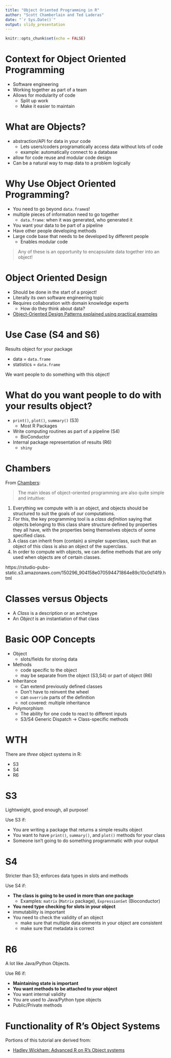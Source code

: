 ```yaml
---
title: "Object Oriented Programming in R"
author: "Scott Chamberlain and Ted Laderas"
date: "`r Sys.Date()`"
output: slidy_presentation
---
```


```r
knitr::opts_chunk$set(echo = FALSE)
```

# Context for Object Oriented Programming

- Software engineering 
- Working together as part of a team
- Allows for modularity of code
  - Split up work
  - Make it easier to maintain

# What are Objects?

- abstraction/API for data in your code
  - Lets users/coders programatically access data without lots of code
  - example: automatically connect to a database
- allow for code reuse and modular code design
- Can be a natural way to map data to a problem logically

# Why Use Object Oriented Programming?

- You need to go beyond `data.frame`s!
- multiple pieces of information need to go together
  - `data.frame`: when it was generated, who generated it
- You want your data to be part of a pipeline 
- Have other people developing methods
- Large code base that needs to be developed by different people
  - Enables modular code

> Any of these is an opportunity to encapsulate data together into an object!

# Object Oriented Design

- Should be done in the start of a project!
- Literally its own software engineering topic
- Requires collaboration with domain knowledge experts
  - How do they think about data?
- [Object-Oriented Design Patterns explained using practical examples](https://medium.com/@ronnieschaniel/object-oriented-design-patterns-explained-using-practical-examples-84807445b092)


# Use Case (S4 and S6)

Results object for your package

- data = `data.frame`
- statistics = `data.frame`

We want people to do something with this object!

# What do you want people to do with your results object?

- `print()`, `plot()`, `summary()` (S3)
  - Most R Packages 
- Write computing routines as part of a pipeline (S4)
  - BioConductor 
- Internal package representation of results (R6)
  - `shiny`

# Chambers

From [Chambers](https://projecteuclid.org/download/pdfview_1/euclid.ss/1408368569):

> The main ideas of object-oriented programming are also quite simple and intuitive:

1. Everything we compute with is an object, and objects should be structured to suit the goals of our computations.
2. For this, the key programming tool is a *class definition* saying that objects belonging to this class share structure defined by properties they all have, with the properties being themselves objects of some specified class.
3. A class can inherit from (contain) a simpler superclass, such that an object of this class is also an object of the superclass.
4. In order to compute with objects, we can define methods that are only used when objects are of certain classes.

https://rstudio-pubs-static.s3.amazonaws.com/150296_904158e070594471864e89c10c0d14f9.html

# Classes versus Objects

- A *Class* is a description or an archetype
- An *Object* is an instantiation of that class

# Basic OOP Concepts

- Object
    - slots/fields for storing data
- Methods
    - code specific to the object
    - may be separate from the object (S3,S4) or part of object (R6)
- Inheritance
    - Can extend previously defined classes
    - Don't have to reinvent the wheel
    - can `override` parts of the definition
    - not covered: multiple inheritance
- Polymorphism 
    - The ability for one code to react to different inputs
    - S3/S4 Generic Dispatch -> Class-specific methods
  
# WTH

There are *three* object systems in R:  

- S3
- S4
- R6

# S3

Lightweight, good enough, all purpose!

Use S3 if:

- You are writing a package that returns a simple results object
- You want to have `print()`, `summary()`, and `plot()` methods for your class
- Someone isn't going to do something programmatic with your output

# S4

Stricter than S3; enforces data types in slots and methods

Use S4 if:

- **The class is going to be used in more than one package**
  - Examples: `matrix` (`Matrix` package), `ExpressionSet` (Bioconductor)
- **You need type checking for slots in your object**
- immutability is important
- You need to check the validity of an object
  - make sure that multiple data elements in your object are consistent
  - make sure that metadata is correct

# R6

A lot like Java/Python Objects.

Use R6 if:

- **Maintaining state is important**
- **You want methods to be attached to your object**
- You want internal validity
- You are used to Java/Python type objects
- Public/Private methods

# Functionality of R's Object Systems

Portions of this tutorial are derived from: 

- [Hadley Wickham: Advanced R on R's Object systems](http://adv-r.had.co.nz/OO-essentials.html)
